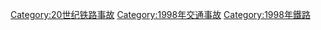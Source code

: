{{Year by category
|m=1
|c=9
|d=9
|y=8
|cat=铁路事故
|sortkey=铁路事故
|parent=20世纪铁路事故
|subcat=1998年交通事故
}}

[[Category:20世纪铁路事故|Category:20世纪铁路事故]]
[[Category:1998年交通事故|Category:1998年交通事故]]
[[Category:1998年鐵路|Category:1998年鐵路]]
